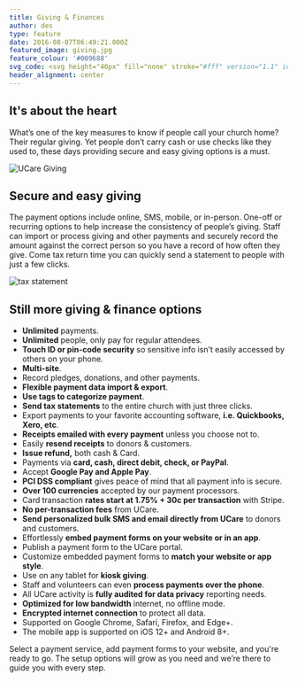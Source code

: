 ```yaml
---
title: Giving & Finances
author: des
type: feature
date: 2016-08-07T06:49:21.000Z
featured_image: giving.jpg
feature_colour: '#009688'
svg_code: <svg height="40px" fill="none" stroke="#fff" version="1.1" id="Layer_1" xmlns="http://www.w3.org/2000/svg" xmlns:xlink="http://www.w3.org/1999/xlink" x="0px" y="0px" viewBox="0 0 22 22.9" style="enable-background:new 0 0 22 22.9;" xml:space="preserve"><g id="Layer_2"><g id="Outline_Icons"> <path class="st0" d="M11,22.4c0,0,10.5-8.1,10.5-15.8S12.2-1.7,11,6C9.8-1.7,0.5-1.1,0.5,7.2S11,22.4,11,22.4z"/> </g></g></svg>
header_alignment: center
---
```


<style>{`
.pages .gatsby-resp-image-wrapper {
  box-shadow:none!important;
}
`}</style>

## It's about the heart

What’s one of the key measures to know if people call your church home? Their regular giving. Yet people don’t carry cash or use checks like they used to, these days providing secure and easy giving options is a must.

![UCare Giving](iphone-give.png)

## Secure and easy giving

The payment options include online, SMS, mobile, or in-person. One-off or recurring options to help increase the consistency of people’s giving. Staff can import or process giving and other payments and securely record the amount against the correct person so you have a record of how often they give. Come tax return time you can quickly send a statement to people with just a few clicks.

![tax statement](statement.png)

## Still more giving & finance options

- **Unlimited** payments.
- **Unlimited** people, only pay for regular attendees.
- **Touch ID or pin-code security** so sensitive info isn’t easily accessed by others on your phone.
- **Multi-site**.
- Record pledges, donations, and other payments.
- **Flexible payment data import & export**.
- **Use tags to categorize payment**.
- **Send tax statements** to the entire church with just three clicks.
- Export payments to your favorite accounting software, **i.e. Quickbooks, Xero, etc**.
- **Receipts emailed with every payment** unless you choose not to.
- Easily **resend receipts** to donors & customers.
- **Issue refund,** both cash & Card.
- Payments via **card, cash, direct debit, check, or PayPal**.
- Accept **Google Pay and Apple Pay**.
- **PCI DSS compliant** gives peace of mind that all payment info is secure.
- **Over 100 currencies** accepted by our payment processors.
- Card transaction **rates start at 1.75% + 30c per transaction** with Stripe.
- **No per-transaction fees** from UCare.
- **Send personalized bulk SMS and email directly from UCare** to donors and customers.
- Effortlessly **embed payment forms on your website or in an app**.
- Publish a payment form to the UCare portal.
- Customize embedded payment forms to **match your website or app style**.
- Use on any tablet for **kiosk giving**.
- Staff and volunteers can even **process payments over the phone**.
- All UCare activity is **fully audited for data privacy** reporting needs.
- **Optimized for low bandwidth** internet, no offline mode.
- **Encrypted internet connection** to protect all data.
- Supported on Google Chrome, Safari, Firefox, and Edge+.
- The mobile app is supported on iOS 12+ and Android 8+.

<ThreeUp>
	Select a payment service, add payment forms to your website, and you're ready to go. The setup options will grow as you
	need and we’re there to guide you with every step.
</ThreeUp>
